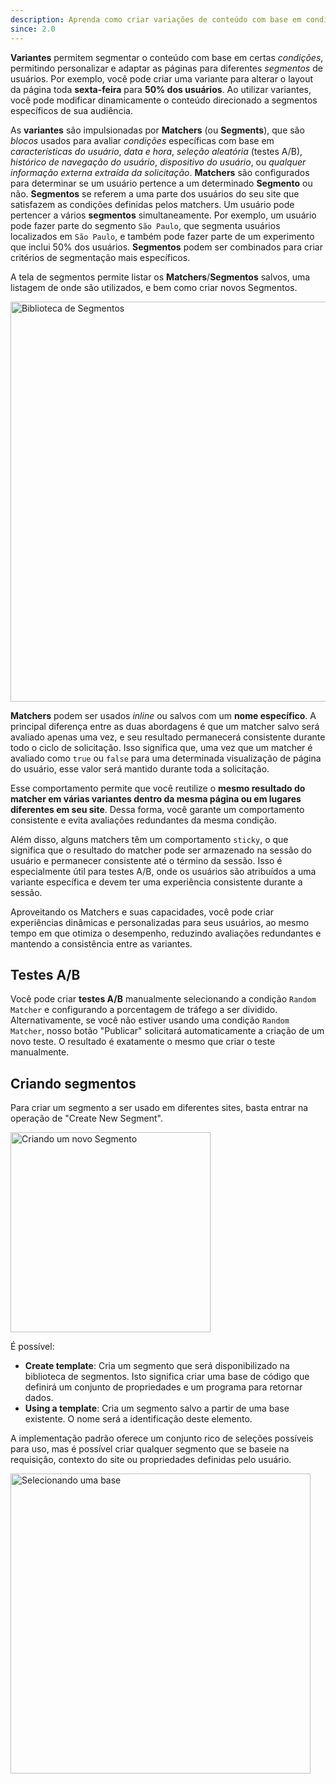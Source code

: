 ```yaml
---
description: Aprenda como criar variações de conteúdo com base em condições específicas
since: 2.0
---
```


**Variantes** permitem segmentar o conteúdo com base em certas _condições_,
permitindo personalizar e adaptar as páginas para diferentes _segmentos_ de
usuários. Por exemplo, você pode criar uma variante para alterar o layout da
página toda **sexta-feira** para **50% dos usuários**. Ao utilizar variantes,
você pode modificar dinamicamente o conteúdo direcionado a segmentos específicos
de sua audiência.

As **variantes** são impulsionadas por **Matchers** (ou **Segments**), que são
_blocos_ usados para avaliar _condições_ específicas com base em
_características do usuário_, _data e hora_, _seleção aleatória_ (testes A/B),
_histórico de navegação do usuário_, _dispositivo do usuário_, ou _qualquer
informação externa extraída da solicitação_. **Matchers** são configurados para
determinar se um usuário pertence a um determinado **Segmento** ou não.
**Segmentos** se referem a uma parte dos usuários do seu site que satisfazem as
condições definidas pelos matchers. Um usuário pode pertencer a vários
**segmentos** simultaneamente. Por exemplo, um usuário pode fazer parte do
segmento `São Paulo`, que segmenta usuários localizados em `São Paulo`, e também
pode fazer parte de um experimento que inclui 50% dos usuários. **Segmentos**
podem ser combinados para criar critérios de segmentação mais específicos.

A tela de segmentos permite listar os **Matchers**/**Segmentos** salvos, uma
listagem de onde são utilizados, e bem como criar novos Segmentos.

<Frame><img width="640" alt="Biblioteca de Segmentos" src="/docs/cms-capabilities/segments/segments1.png"/></Frame>

**Matchers** podem ser usados _inline_ ou salvos com um **nome específico**. A
principal diferença entre as duas abordagens é que um matcher salvo será
avaliado apenas uma vez, e seu resultado permanecerá consistente durante todo o
ciclo de solicitação. Isso significa que, uma vez que um matcher é avaliado como
`true` ou `false` para uma determinada visualização de página do usuário, esse
valor será mantido durante toda a solicitação.

Esse comportamento permite que você reutilize o **mesmo resultado do matcher em
várias variantes dentro da mesma página ou em lugares diferentes em seu site**.
Dessa forma, você garante um comportamento consistente e evita avaliações
redundantes da mesma condição.

Além disso, alguns matchers têm um comportamento `sticky`, o que significa que o
resultado do matcher pode ser armazenado na sessão do usuário e permanecer
consistente até o término da sessão. Isso é especialmente útil para testes A/B,
onde os usuários são atribuídos a uma variante específica e devem ter uma
experiência consistente durante a sessão.

Aproveitando os Matchers e suas capacidades, você pode criar experiências
dinâmicas e personalizadas para seus usuários, ao mesmo tempo em que otimiza o
desempenho, reduzindo avaliações redundantes e mantendo a consistência entre as
variantes.

## Testes A/B

Você pode criar **testes A/B** manualmente selecionando a condição
`Random Matcher` e configurando a porcentagem de tráfego a ser dividido.
Alternativamente, se você não estiver usando uma condição `Random Matcher`,
nosso botão "Publicar" solicitará automaticamente a criação de um novo teste. O
resultado é exatamente o mesmo que criar o teste manualmente.

## Criando segmentos

Para criar um segmento a ser usado em diferentes sites, basta entrar na operação
de "Create New Segment".

<Frame><img width="320" alt="Criando um novo Segmento" src="/docs/cms-capabilities/segments/segments2.png"/></Frame>

É possível:

- **Create template**: Cria um segmento que será disponibilizado na biblioteca
  de segmentos. Isto significa criar uma base de código que definirá um conjunto
  de propriedades e um programa para retornar dados.
- **Using a template**: Cria um segmento salvo a partir de uma base existente. O
  nome será a identificação deste elemento.

A implementação padrão oferece um conjunto rico de seleções possíveis para uso,
mas é possível criar qualquer segmento que se baseie na requisição, contexto do
site ou propriedades definidas pelo usuário.

<Frame><img width="480" alt="Selecionando uma base" src="/docs/cms-capabilities/segments/segments3.png"/></Frame>
